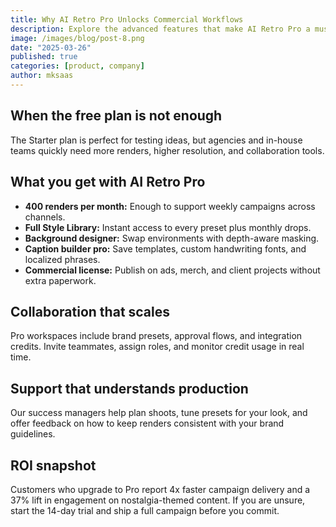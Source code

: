 ```yaml
---
title: Why AI Retro Pro Unlocks Commercial Workflows
description: Explore the advanced features that make AI Retro Pro a must-have for professional teams.
image: /images/blog/post-8.png
date: "2025-03-26"
published: true
categories: [product, company]
author: mksaas
---
```


## When the free plan is not enough

The Starter plan is perfect for testing ideas, but agencies and in-house teams quickly need more renders, higher resolution, and collaboration tools.

## What you get with AI Retro Pro

- **400 renders per month:** Enough to support weekly campaigns across channels.
- **Full Style Library:** Instant access to every preset plus monthly drops.
- **Background designer:** Swap environments with depth-aware masking.
- **Caption builder pro:** Save templates, custom handwriting fonts, and localized phrases.
- **Commercial license:** Publish on ads, merch, and client projects without extra paperwork.

## Collaboration that scales

Pro workspaces include brand presets, approval flows, and integration credits. Invite teammates, assign roles, and monitor credit usage in real time.

## Support that understands production

Our success managers help plan shoots, tune presets for your look, and offer feedback on how to keep renders consistent with your brand guidelines.

## ROI snapshot

Customers who upgrade to Pro report 4x faster campaign delivery and a 37% lift in engagement on nostalgia-themed content. If you are unsure, start the 14-day trial and ship a full campaign before you commit.

